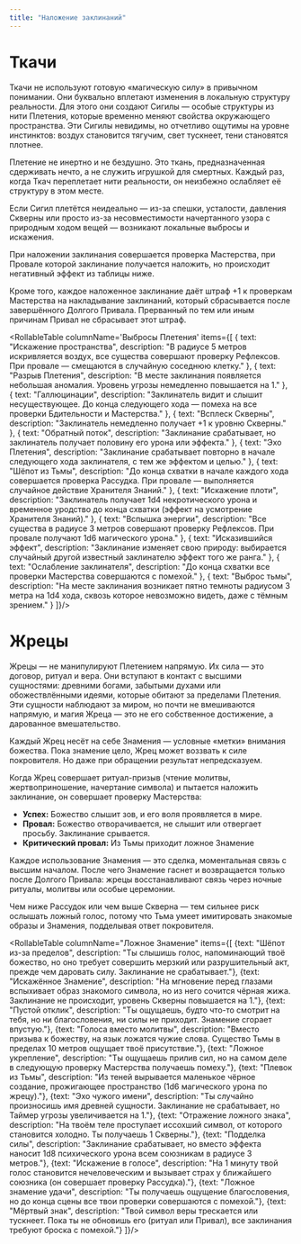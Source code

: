 ```yaml
---
title: "Наложение заклинаний"
---
```



# Ткачи

Ткачи не используют готовую «магическую силу» в привычном понимании. Они буквально вплетают изменения в локальную структуру реальности. Для этого они создают Сигилы — особые структуры из нити Плетения, которые временно меняют свойства окружающего пространства. Эти Сигилы невидимы, но отчетливо ощутимы на уровне инстинктов: воздух становится тягучим, свет тускнеет, тени становятся плотнее.

Плетение не инертно и не бездушно. Это ткань, предназначенная сдерживать нечто, а не служить игрушкой для смертных. Каждый раз, когда Ткач переплетает нити реальности, он неизбежно ослабляет её структуру в этом месте.

Если Сигил плетётся неидеально — из-за спешки, усталости, давления Скверны или просто из-за несовместимости начертанного узора с природным ходом вещей — возникают локальные выбросы и искажения.

При наложении заклинания совершается проверка Мастерства, при Провале которой заклинание получается наложить, но происходит негативный эффект из таблицы ниже.

Кроме того, каждое наложенное заклинание даёт штраф +1 к проверкам Мастерства на накладывание заклинаний, который сбрасывается после завершённого Долгого Привала. Прерванный по тем или иным причинам Привал не сбрасывает этот штраф.

<RollableTable columnName='Выбросы Плетения' items={[
  { text: "Искажение пространства", description: "В радиусе 5 метров искривляется воздух, все существа совершают проверку Рефлексов. При провале — смещаются в случайную соседнюю клетку." },
  { text: "Разрыв Плетения", description: "В месте заклинания появляется небольшая аномалия. Уровень угрозы немедленно повышается на 1." },
  { text: "Галлюцинации", description: "Заклинатель видит и слышит несуществующее. До конца следующего хода — помеха на все проверки Бдительности и Мастерства." },
  { text: "Всплеск Скверны", description: "Заклинатель немедленно получает +1 к уровню Скверны." },
  { text: "Обратный поток", description: "Заклинание срабатывает, но заклинатель получает половину его урона или эффекта." },
  { text: "Эхо Плетения", description: "Заклинание срабатывает повторно в начале следующего хода заклинателя, с тем же эффектом и целью." },
  { text: "Шёпот из Тьмы", description: "До конца схватки в начале каждого хода совершается проверка Рассудка. При провале — выполняется случайное действие Хранителя Знаний." },
  { text: "Искажение плоти", description: "Заклинатель получает 1d4 некротического урона и временное уродство до конца схватки (эффект на усмотрение Хранителя Знаний)." },
  { text: "Вспышка энергии", description: "Все существа в радиусе 3 метров совершают проверку Рефлексов. При провале получают 1d6 магического урона." },
  { text: "Исказившийся эффект", description: "Заклинание изменяет свою природу: выбирается случайный другой известный заклинателю эффект того же ранга." },
  { text: "Ослабление заклинателя", description: "До конца схватки все проверки Мастерства совершаются с помехой." },
  { text: "Выброс тьмы", description: "На месте заклинания возникает пятно темноты радиусом 3 метра на 1d4 хода, сквозь которое невозможно видеть, даже с тёмным зрением." }
]}/>

# Жрецы

Жрецы — не манипулируют Плетением напрямую. Их сила — это договор, ритуал и вера. Они вступают в контакт с высшими сущностями: древними богами, забытыми духами или обожествлёнными идеями, которые обитают за пределами Плетения. Эти сущности наблюдают за миром, но почти не вмешиваются напрямую, и магия Жреца — это не его собственное достижение, а дарованное вмешательство.

Каждый Жрец несёт на себе Знамения — условные «метки» внимания божества. Пока знамение цело, Жрец может воззвать к силе покровителя. Но даже при обращении результат непредсказуем.

Когда Жрец совершает ритуал-призыв (чтение молитвы, жертвоприношение, начертание символа) и пытается наложить заклинание, он совершает проверку Мастерства:

- **Успех:** Божество слышит зов, и его воля проявляется в мире.
- **Провал:** Божество отворачивается, не слышит или отвергает просьбу. Заклинание срывается.
- **Критический провал:** Из Тьмы приходит ложное Знамение

Каждое использование Знамения — это сделка, моментальная связь с высшим началом. После чего Знамение гаснет и возвращается только после Долгого Привала: жрецы восстанавливают связь через ночные ритуалы, молитвы или особые церемонии.

Чем ниже Рассудок или чем выше Скверна — тем сильнее риск ослышать ложный голос, потому что Тьма умеет имитировать знакомые образы и Знамения, подделывая ответ покровителя.

<RollableTable columnName="Ложное Знамение" items={[
  {text: "Шёпот из-за пределов", description: "Ты слышишь голос, напоминающий твоё божество, но оно требует совершить мерзкий или разрушительный акт, прежде чем даровать силу. Заклинание не срабатывает."},
  {text: "Искажённое Знамение", description: "На мгновение перед глазами вспыхивает образ знакомого символа, но из него сочится чёрная жижа. Заклинание не происходит, уровень Скверны повышается на 1."},
  {text: "Пустой отклик", description: "Ты ощущаешь, будто что-то смотрит на тебя, но ни благословения, ни силы не приходит. Знамение сгорает впустую."},
  {text: "Голоса вместо молитвы", description: "Вместо призыва к божеству, на язык ложатся чужие слова. Существо Тьмы в пределах 10 метров ощущает твоё присутствие."},
  {text: "Ложное укрепление", description: "Ты ощущаешь прилив сил, но на самом деле в следующую проверку Мастерства получаешь помеху."},
  {text: "Плевок из Тьмы", description: "Из теней вырывается маленькое чёрное создание, прожигающее пространство (1d6 магического урона по жрецу)."},
  {text: "Эхо чужого имени", description: "Ты случайно произносишь имя древней сущности. Заклинание не срабатывает, но Таймер угрозы увеличивается на 1."},
  {text: "Отражение ложного знака", description: "На твоём теле проступает иссохший символ, от которого становится холодно. Ты получаешь 1 Скверны."},
  {text: "Подделка силы", description: "Заклинание срабатывает, но вместо эффекта наносит 1d8 психического урона всем союзникам в радиусе 3 метров."},
  {text: "Искажение в голосе", description: "На 1 минуту твой голос становится нечеловеческим и вызывает страх у ближайшего союзника (он совершает проверку Рассудка)."},
  {text: "Ложное знамение удачи", description: "Ты получаешь ощущение благословения, но до конца сцены все твои проверки совершаются с помехой."},
  {text: "Мёртвый знак", description: "Твой символ веры трескается или тускнеет. Пока ты не обновишь его (ритуал или Привал), все заклинания требуют броска с помехой."}
]}/>


